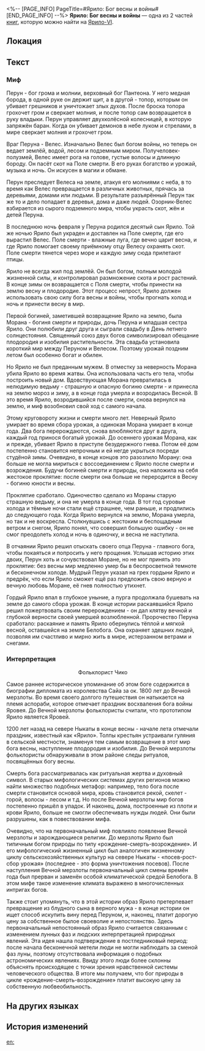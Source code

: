 <%-- [PAGE_INFO]
PageTitle=#Ярило: Бог весны и войны#
[END_PAGE_INFO] --%>
{{Дополнить}}
{{Книга Инфобокс
|id           = 018
|Название     = 
|Изображение  = Иконка Книга.png
|Мир          = Ярило-VI
|Томов        = 2
|Автор        = <!--нужно добавить-->
|Описание     = Традиционный миф северного региона Ныката, интерпретация и анализ мифа фольклористами.
|Том1         = {{tx}}
|Источник1    = {{tx|Отсутствует источник}}
|Том2         = {{tx}}
|Источник2    = {{tx|Отсутствует источник}}
|Персонажи    = 
|Фракции      = 
}}
'''Ярило: Бог весны и войны''' — одна из 2 частей [[Книги|книг]], которую можно найти на [[Ярило-VI]].

==Локация==
{{Отметка карты|<!--название карты-->|<!--id отметки-->}}

==Текст==
===Миф===
<div align="center">{{Размер|+2|Ярило: Бог весны и войны}}</div>

Перун - бог грома и молнии, верховный бог Пантеона. У него медная борода, в одной руке он держит щит, а в другой - топор, которым он убивает грешников и уничтожает злых духов. После броска топора грохочет гром и сверкает молния, и после топор сам возвращается в руку владыки. Перун управляет двухколёсной колесницей, в которую запряжён баран. Когда он убивает демонов в небе луком и стрелами, в мире сверкает молния и грохочет гром.

Враг Перуна - Велес. Изначально Велес был богом войны, но теперь он ведает землёй, водой, лесом и подземным миром. Получеловек-полузмей, Велес имеет рога на голове, густые волосы и длинную бороду. Он пасёт скот на Поле смерти. В его руках богатство и урожай, музыка и ночь. Он искусен в магии и обмане.

Перун преследует Велеса на земле, атакуя его молниями с неба, в то время как Велес превращается в различных животных, прячась за деревьями, домами или людьми. В результате разъярённый Перун так же то и дело попадает в деревья, дома и даже людей. Озорник-Велес взбирается из сырого подземного мира, чтобы украсть скот, жён и детей Перуна.

В последнюю ночь февраля у Перуна родился десятый сын Ярило. Той же ночью Ярило был украден и доставлен на Поле смерти, где его вырастил Велес. Поле смерти - влажные луга, где вечно царит весна, и где Ярило помогает своему приёмному отцу Велесу охранять скот. Поле смерти тянется через море и каждую зиму сюда прилетают птицы.

Ярило не всегда жил под землёй. Он был богом, полным молодой жизненной силы, и контролировал размножение скота и рост растений. В конце зимы он возвращается с Поля смерти, чтобы принести на землю весну и плодородие. Этот процесс непрост, Ярило должен использовать свою силу бога весны и войны, чтобы прогнать холод и ночь и принести весну в мир.

Первой богиней, заметившей возвращение Ярило на землю, была Морана - богиня смерти и природы, дочь Перуна и младшая сестра Ярило. Они полюбили друг друга и сыграли свадьбу в День летнего солнцестояния. Священный союз двух богов символизировал обещание плодородия и изобилия растительности. Эта свадьба установила короткий мир между Перуном и Велесом. Поэтому урожай поздним летом был особенно богат и обилен.

Но Ярило не был преданным мужем. В отместку за неверность Морана убила Ярило во время жатвы. Она использовала часть его тела, чтобы построить новый дом. Вдовствующая Морана превратилась в нелюдимую ведьму - страшную и опасную богиню смерти - и принесла на землю мороз и зиму, а в конце года умерла и возродилась Весной. В это время Ярило, возродившийся после смерти, снова вернулся на землю, и миф возобновил свой ход с самого начала.

Этому круговороту жизни и смерти много лет. Неверный Ярило умирает во время сбора урожая, а одинокая Морана умирает в конце года. Два бога перерождаются, снова влюбляются друг в друга, каждый год принося богатый урожай. До осеннего урожая Морана, как и прежде, убивает Ярило в приступе безудержного гнева. Потом её дом постепенно становится непрочным и ей негде укрыться посреди студёной зимы. Очевидно, в конце концов это разозлило Морану: она больше не могла мириться с воссоединением с Ярило после смерти и возрождения. Будучи богиней смерти и природы, она наложила на себя жестокое проклятие: после смерти она больше не переродится в Весну - богиню юности и весны.

Проклятие сработало. Одиночество сделало из Мораны старую страшную ведьму, и она не умерла в конце года. В тот год суровые холода и тёмные ночи стали ещё страшнее, чем раньше, и продлились до следующего года. Когда Ярило вернулся на землю, Морана умерла, но так и не воскресла. Столкнувшись с жестоким и беспощадным ветром и снегом, Ярило понял, что совершил большую ошибку - он не смог преодолеть холод и ночь в одиночку, и весна не наступила.

В отчаянии Ярило решил отыскать своего отца Перуна - главного бога, чтобы покаяться и попросить у него прощения. Услышав историю этих двоих, Перун хоть и сочувствовал Моране, но не мог принять это проклятие: без весны мир медленно умер бы в беспросветной темноте и бесконечном холоде. Мудрый Перун указал на грех гордыни Ярило и предрёк, что если Ярило сможет ещё раз предложить свою верную и вечную любовь Моране, её гнев полностью утихнет.

Гордый Ярило впал в глубокое уныние, а пурга продолжала бушевать на земле до самого сбора урожая. В конце истории раскаявшийся Ярило решил пожертвовать своим перерождением - он дал клятву вечной и глубокой верности своей умершей возлюбленной. Пророчество Перуна сработало: раскаяние и память Ярило обернулись тёплой и мягкой весной, оставшейся на земле Белобога. Она охраняет здешних людей, позволяя им счастливо и мирно жить в мире, истерзанном ветрами и снегами.

===Интерпретация===
<div align="center">{{Размер|+2|Анализ мифа «Ярило: Бог весны и войны»}}

Фольклорист Чико</div>

Самое раннее историческое упоминание об этом боге содержится в биографии дипломата из королевства Сайа за ок. 1800 лет до Вечной мерзлоты. Во время своего долгого путешествия он натыкается на племя аспораби, которое отмечает праздник восхваления бога войны Яровея. До Вечной мерзлоты фольклористы считали, что прототипом Ярило является Яровей.

1200 лет назад на севере Ныкаты в конце весны - начале лета отмечали праздник, известный как «Ярило». Толпы крестьян устраивали гуляния в сельской местности, знаменуя тем самым возвращение в этот мир бога весны, наступление плодородия и изобилия. До Вечной мерзлоты фольклористы обнаруживали в этом районе следы ритуалов, посвящённых богу весны.

Смерть бога рассматривалась как ритуальная жертва и духовный символ. В старых мифологических системах других регионов можно найти множество подобных метафор: например, тело бога после смерти становится основой мира, кровь становится рекой, скелет - горой, волосы - лесом и т.д. Но после Вечной мерзлоты мир богов постепенно пришёл в упадок. И наконец, дома, построенные из плоти и крови Ярило, больше не смогли обеспечивать нужды людей. Они были разрушены, как в повествовании мифа.

Очевидно, что на первоначальный миф повлияло появление Вечной мерзлоты и зарождающиеся религии. До мерзлоты Ярило был типичным богом природы по типу «рождение-смерть-возрождение». И его мифологический жизненный цикл был аналогичен жизненному циклу сельскохозяйственных культур на севере Ныкаты - «посев-рост-сбор урожая» (последнее - это форма уничтожения посевов). После наступления Вечной мерзлоты первоначальный цикл смены времён года был прерван и заменён особой климатической средой Белобога. В этом мифе такое изменение климата выражено в многочисленных интригах богов.

Также стоит упомянуть, что в этой истории образ Ярило претерпевает превращение из блудного сына в верного мужа - в конце истории он ищет способ искупить вину перед Перуном, и, наконец, платит дорогую цену за собственное былое своеволие и непостоянство. Здесь первоначальный непостоянный образ Ярило считается связанным с изменением лунных фаз и людских интерпретацией природных явлений. Эта идея нашла подтверждение в постледниковый период: после начала бесконечной метели люди не могли наблюдать за сменой фаз луны, поэтому отсутствовала информация о подобных астрономических явлениях. Ввиду этого люди более склонны объяснять происходящее с точки зрения нравственной системы человеческого общества. В итоге мы получаем, что бог природы в цикле «рождение-смерть-возрождение» платит высокую цену за собственную любвеобильность.

==На других языках==
{{На других языках
|en   = Jarilo: God of Spring and War
|zhs  = 春神和战争之神雅利洛
|zht  = 春神和戰爭之神雅利洛
|ja   = 春と戦争の神ヤリーロ
|ko   = 봄과 전쟁의 신 야릴로
|es   = Jarilo, el dios de la primavera y de la guerra
|fr   = Jarilo&nbsp;: dieu du printemps et de la guerre
|ru   = Ярило: Бог весны и войны
|th   = Jarilo เทพแห่งฤดูใบไม้ผลิและสงคราม
|vi   = Jarilo: Thần Mùa Xuân Và Chiến Tranh
|de   = Jarilo: Gott des Frühlings und des Krieges
|id   = Jarilo: Dewa Musim Semi dan Peperangan
|pt   = Jarilo: Divindade da Primavera e da Guerra
}}

==История изменений==
{{История изменений|3.5}}

[[en:]]
